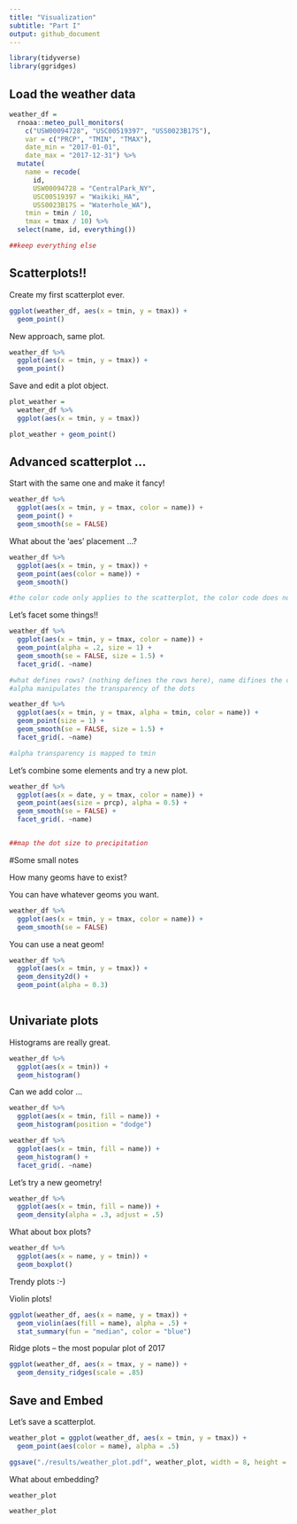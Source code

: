 ```yaml
---
title: "Visualization"
subtitle: "Part I"
output: github_document
---
```


```r
library(tidyverse)
library(ggridges)
```

## Load the weather data

```r
weather_df = 
  rnoaa::meteo_pull_monitors(
    c("USW00094728", "USC00519397", "USS0023B17S"),
    var = c("PRCP", "TMIN", "TMAX"), 
    date_min = "2017-01-01",
    date_max = "2017-12-31") %>%
  mutate(
    name = recode(
      id, 
      USW00094728 = "CentralPark_NY", 
      USC00519397 = "Waikiki_HA",
      USS0023B17S = "Waterhole_WA"),
    tmin = tmin / 10,
    tmax = tmax / 10) %>%
  select(name, id, everything())

##keep everything else
```



## Scatterplots!!

Create my first scatterplot ever.


```r
ggplot(weather_df, aes(x = tmin, y = tmax)) + 
  geom_point()
```


New approach, same plot.

```r
weather_df %>%
  ggplot(aes(x = tmin, y = tmax)) +
  geom_point()
```



Save and edit a plot object.


```r
plot_weather = 
  weather_df %>%
  ggplot(aes(x = tmin, y = tmax)) 

plot_weather + geom_point()
```



## Advanced scatterplot ...
Start with the same one and make it fancy!


```r
weather_df %>%
  ggplot(aes(x = tmin, y = tmax, color = name)) +
  geom_point() + 
  geom_smooth(se = FALSE)
```


What about the 'aes' placement ...?
```r
weather_df %>%
  ggplot(aes(x = tmin, y = tmax)) +
  geom_point(aes(color = name)) + 
  geom_smooth()

#the color code only applies to the scatterplot, the color code does not pass on to everywhere
```


Let's facet some things!!

```r
weather_df %>%
  ggplot(aes(x = tmin, y = tmax, color = name)) +
  geom_point(alpha = .2, size = 1) + 
  geom_smooth(se = FALSE, size = 1.5) +
  facet_grid(. ~name)

#what defines rows? (nothing defines the rows here), name difines the columns here
#alpha manipulates the transparency of the dots
```


```r
weather_df %>%
  ggplot(aes(x = tmin, y = tmax, alpha = tmin, color = name)) +
  geom_point(size = 1) + 
  geom_smooth(se = FALSE, size = 1.5) +
  facet_grid(. ~name)

#alpha transparency is mapped to tmin
```



Let's combine some elements and try a new plot.
```r
weather_df %>%
  ggplot(aes(x = date, y = tmax, color = name)) +
  geom_point(aes(size = prcp), alpha = 0.5) +
  geom_smooth(se = FALSE) +
  facet_grid(. ~name)


##map the dot size to precipitation
```



#Some small notes


How many geoms have to exist?

You can have whatever geoms you want.

```r
weather_df %>%
  ggplot(aes(x = tmin, y = tmax, color = name)) +
  geom_smooth(se = FALSE)
```


You can use a neat geom!

```r
weather_df %>%
  ggplot(aes(x = tmin, y = tmax)) +
  geom_density2d() + 
  geom_point(alpha = 0.3)
  
```


## Univariate plots

Histograms are really great.

```r
weather_df %>%
  ggplot(aes(x = tmin)) +
  geom_histogram()
```


Can we add color ...
```r
weather_df %>%
  ggplot(aes(x = tmin, fill = name)) +
  geom_histogram(position = "dodge")
```

```r
weather_df %>%
  ggplot(aes(x = tmin, fill = name)) +
  geom_histogram() +
  facet_grid(. ~name)
```



Let's try a new geometry!


```r
weather_df %>%
  ggplot(aes(x = tmin, fill = name)) +
  geom_density(alpha = .3, adjust = .5)
```


What about box plots?

```r
weather_df %>%
  ggplot(aes(x = name, y = tmin)) +
  geom_boxplot() 
```


Trendy plots :-)

Violin plots!

```r
ggplot(weather_df, aes(x = name, y = tmax)) + 
  geom_violin(aes(fill = name), alpha = .5) + 
  stat_summary(fun = "median", color = "blue")
```

Ridge plots -- the most popular plot of 2017


```r
ggplot(weather_df, aes(x = tmax, y = name)) + 
  geom_density_ridges(scale = .85)
```





## Save and Embed

Let's save a scatterplot.



```r
weather_plot = ggplot(weather_df, aes(x = tmin, y = tmax)) + 
  geom_point(aes(color = name), alpha = .5) 

ggsave("./results/weather_plot.pdf", weather_plot, width = 8, height = 5)

```



What about embedding?

```r
weather_plot
```


```r
weather_plot
```